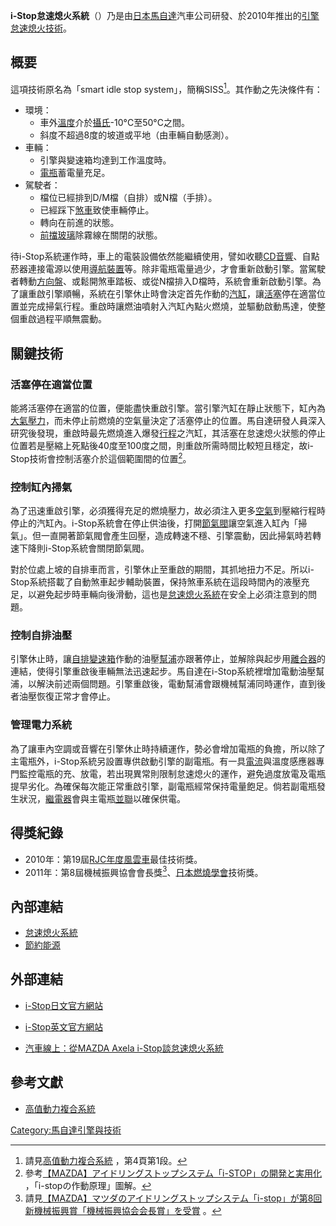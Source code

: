 {{lowercase}}
'''i-Stop怠速熄火系統'''（{{lang-ja|i-Stopアイドリングストップシステム}}）乃是由[[日本|日本]][[馬自達|馬自達]]汽車公司研發、於2010年推出的[[發動機|引擎]][[怠速熄火系統|怠速熄火技術]]。

== 概要 ==
這項技術原名為「smart idle stop system」，簡稱SISS<ref>請見[http://www.artc.org.tw/chinese/03_service/down.aspx?file_name=tw_knowledge_m069_04.pdf&file_value=3 高值動力複合系統] {{Wayback|url=http://www.artc.org.tw/chinese/03_service/down.aspx?file_name=tw_knowledge_m069_04.pdf&file_value=3 |date=20191017095507 }}，第4頁第1段。</ref>。其作動之先決條件有：
* 環境：
** 車外[[溫度|溫度]]介於[[摄氏温标|攝氏]]-10°C至50°C之間。
** 斜度不超過8度的坡道或平地（由車輛自動感測）。
* 車輛：
** 引擎與變速箱均達到工作溫度時。
** [[铅酸蓄电池|電瓶]]蓄電量充足。
* 駕駛者：
** 檔位已經排到D/M檔（自排）或N檔（手排）。
** 已經踩下[[煞車|煞車]]致使車輛停止。
** 轉向在前進的狀態。
** [[擋風玻璃|前擋玻璃]]除霧線在關閉的狀態。

待i-Stop系統運作時，車上的電裝設備依然能繼續使用，譬如收聽[[CD|CD]][[音響|音響]]、自點菸器連接電源以使用[[卫星导航系统|導航裝置]]等。除非電瓶電量過少，才會重新啟動引擎。當駕駛者轉動[[方向盤|方向盤]]、或鬆開煞車踏板、或從N檔排入D檔時，系統會重新啟動引擎。為了讓重啟引擎順暢，系統在引擎休止時會決定首先作動的[[氣缸|汽缸]]，讓[[活塞|活塞]]停在適當位置並完成掃氣行程。重啟時讓燃油噴射入汽缸內點火燃燒，並驅動啟動馬達，使整個重啟過程平順無震動。

== 關鍵技術 ==
=== 活塞停在適當位置 ===
能將活塞停在適當的位置，便能盡快重啟引擎。當引擎汽缸在靜止狀態下，缸內為[[气压|大氣壓力]]，而未停止前燃燒的空氣量決定了活塞停止的位置。馬自達研發人員深入研究後發現，重啟時最先燃燒進入爆發[[冲程|行程]]之汽缸，其活塞在怠速熄火狀態的停止位置若是壓縮上死點後40度至100度之間，則重啟所需時間比較短且穩定，故i-Stop技術會控制活塞介於這個範圍間的位置<ref>參考{{ja}}[http://www.mazda.co.jp/csr/environment/special_features/2009_02_01.html 【MAZDA】アイドリングストップシステム「i-STOP」の開発と実用化] {{Wayback|url=http://www.mazda.co.jp/csr/environment/special_features/2009_02_01.html |date=20101009024245 }}，「i-stopの作動原理」圖解。</ref>。

=== 控制缸內掃氣 ===
為了迅速重啟引擎，必須獲得充足的燃燒壓力，故必須注入更多[[空氣|空氣]]到壓縮行程時停止的汽缸內。i-Stop系統會在停止供油後，打開[[節氣閥|節氣閥]]讓空氣進入缸內「掃氣」。但一直開著節氣閥會產生回壓，造成轉速不穩、引擎震動，因此掃氣時若轉速下降則i-Stop系統會關閉節氣閥。

對於位處上坡的自排車而言，引擎休止至重啟的期間，其抓地扭力不足。所以i-Stop系統搭載了自動煞車起步輔助裝置，保持煞車系統在這段時間內的液壓充足，以避免起步時車輛向後滑動，這也是[[怠速熄火系統|怠速熄火系統]]在安全上必須注意到的問題。

=== 控制自排油壓 ===
引擎休止時，讓[[自排變速器|自排變速箱]]作動的油壓[[泵|幫浦]]亦跟著停止，並解除與起步用[[離合器|離合器]]的連結，使得引擎重啟後車輛無法迅速起步。馬自達在i-Stop系統裡增加電動油壓幫浦，以解決前述兩個問題。引擎重啟後，電動幫浦會跟機械幫浦同時運作，直到後者油壓恢復正常才會停止。

=== 管理電力系統 ===
為了讓車內空調或音響在引擎休止時持續運作，勢必會增加電瓶的負擔，所以除了主電瓶外，i-Stop系統另設置專供啟動引擎的副電瓶。有一具[[電流|電流]]與溫度感應器專門監控電瓶的充、放電，若出現異常則限制怠速熄火的運作，避免過度放電及電瓶提早劣化。為確保每次能正常重啟引擎，副電瓶經常保持電量飽足。倘若副電瓶發生狀況，[[繼電器|繼電器]]會與主電瓶[[並聯電路|並聯]]以確保供電。

== 得獎紀錄 ==
* 2010年：第19屆[[RJC年度風雲車|RJC年度風雲車]]最佳技術獎。
* 2011年：第8屆機械振興協會會長獎<ref>請見{{ja}}[http://www.mazda.co.jp/corporate/publicity/release/2011/201102/110222a.html 【MAZDA】マツダのアイドリングストップシステム「i-stop」が第8回新機械振興賞「機械振興協会会長賞」を受賞] {{Wayback|url=http://www.mazda.co.jp/corporate/publicity/release/2011/201102/110222a.html |date=20111204195602 }}。</ref>、[[日本燃燒學會|日本燃燒學會]]技術獎。

== 內部連結 ==
* [[怠速熄火系統|怠速熄火系統]]
* [[節約能源|節約能源]]

== 外部連結 ==
* {{ja}}[http://www.mazda.com/jp/technology/env/i-stop/ i-Stop日文官方網站]{{Wayback|url=http://www.mazda.com/jp/technology/env/i-stop/ |date=20140903062817 }}
* {{en}}[http://www.mazda.com/technology/env/i-stop/ i-Stop英文官方網站]{{Wayback|url=http://www.mazda.com/technology/env/i-stop/ |date=20140903062920 }}
* [http://www.auto-online.com.tw/news/15981 汽車線上：從MAZDA Axela i-Stop談怠速熄火系統]{{Wayback|url=http://www.auto-online.com.tw/news/15981 |date=20110515052534 }}

== 參考文獻 ==
* [http://www.artc.org.tw/chinese/03_service/down.aspx?file_name=tw_knowledge_m069_04.pdf&file_value=3 高值動力複合系統]{{Wayback|url=http://www.artc.org.tw/chinese/03_service/down.aspx?file_name=tw_knowledge_m069_04.pdf&file_value=3 |date=20191017095507 }}
{{Reflist}}

[[Category:馬自達引擎與技術|Category:馬自達引擎與技術]]